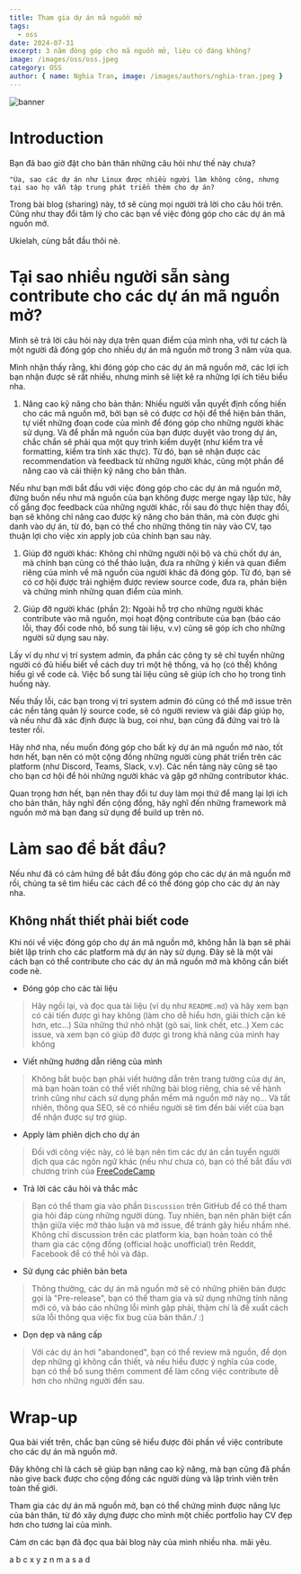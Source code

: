 ```yaml
---
title: Tham gia dự án mã nguồn mở
tags: 
  - oss
date: 2024-07-31
excerpt: 3 năm đóng góp cho mã nguồn mở, liệu có đáng không?
image: /images/oss/oss.jpeg
category: OSS
author: { name: Nghia Tran, image: /images/authors/nghia-tran.jpeg }
---
```


![banner](/images/oss/oss.jpeg)

# Introduction 

Bạn đã bao giờ đặt cho bản thân những câu hỏi như thế này chưa? 

```
"Ủa, sao các dự án như Linux được nhiều người làm không công, nhưng tại sao họ vẫn tập trung phát triển thêm cho dự án?
```

Trong bài blog (sharing) này, tớ sẽ cùng mọi người trả lời cho câu hỏi trên. Cũng như thay đổi tâm lý cho các bạn về việc đóng góp cho các dự án mã nguồn mở.

Ukielah, cùng bắt đầu thôi nè.

# Tại sao nhiều người sẵn sàng contribute cho các dự án mã nguồn mở?

Mình sẽ trả lời câu hỏi này dựa trên quan điểm của mình nha, với tư cách là một người đã đóng góp cho nhiều dự án mã nguồn mở trong 3 năm vừa qua.

Mình nhận thấy rằng, khi đóng góp cho các dự án mã nguồn mở, các lợi ích bạn nhận được sẽ rất nhiều, nhưng mình sẽ liệt kê ra những lợi ích tiêu biểu nha.

1. Nâng cao kỹ năng cho bản thân: Nhiều người vẫn quyết định cống hiến cho các mã nguồn mở, bởi bạn sẽ có được cơ hội để thể hiện bản thân, tự viết những đoạn code của mình để đóng góp cho những người khác
sử dụng. Và để phần mã nguồn của bạn được duyệt vào trong dự án, chắc chắn sẽ phải qua một quy trình kiểm duyệt (như kiểm tra về formatting, kiểm tra tính xác thực). Từ đó, bạn sẽ nhận được các recommendation
và feedback từ những người khác, cũng một phần để năng cao và cải thiện kỹ năng cho bản thân.

Nếu như bạn mới bắt đầu với việc đóng góp cho các dự án mã nguồn mở, đừng buồn nếu như mã nguồn của bạn không được merge ngay lập tức, hãy cố gắng đọc feedback của những người khác, rồi sau đó thực hiện thay đổi, 
bạn sẽ không chỉ nâng cao được kỹ năng cho bản thân, mà còn được ghi danh vào dự án, từ đó, bạn có thể cho những thông tin này vào CV, tạo thuận lợi cho việc xin apply job của chính bạn sau này.

1. Giúp đỡ người khác: Không chỉ những người nội bộ và chủ chốt dự án, mà chính bạn cũng có thể thảo luận, đưa ra những ý kiến và quan điểm riêng của mình về mã nguồn của người khác đã đóng góp. Từ đó, bạn sẽ có cơ
hội được trải nghiệm được review source code, đưa ra, phản biện và chứng mình những quan điểm của mình.

1. Giúp đỡ người khác (phần 2): Ngoài hỗ trợ cho những người khác contribute vào mã nguồn, mọi hoạt động contribute của bạn (báo cáo lỗi, thay đổi code nhỏ, bổ sung tài liệu, v.v) cũng sẽ góp ích cho những người sử dụng sau này.

Lấy ví dụ như vị trí system admin, đa phần các công ty sẽ chỉ tuyển những người có đủ hiểu biết về cách duy trì một hệ thống, và họ (có thể) không hiểu gì về code cả. Việc bổ sung tài liệu cũng sẽ giúp ích cho họ trong tình huống này.

Nếu thấy lỗi, các bạn trong vị trí system admin đó cũng có thể mở issue trên các nền tảng quản lý source code, sẽ có người review và giải đáp giúp họ, và nếu như đã xác định được là bug, coi như, bạn cũng đã đứng vai trò là tester rồi.

Hãy nhớ nha, nếu muốn đóng góp cho bất kỳ dự án mã nguồn mở nào, tốt hơn hết, bạn nên có một cộng đồng những người cùng phát triển trên các platform (như Discord, Teams, Slack, v.v). Các nền tảng này cũng sẽ tạo cho bạn cơ hội để hỏi những người khác
và gặp gỡ những contributor khác.

Quan trọng hơn hết, bạn nên thay đổi tư duy làm mọi thứ để mang lại lợi ích cho bản thân, hãy nghĩ đến cộng đồng, hãy nghĩ đến những framework mã nguồn mở mà bạn đang sử dụng để build up trên nó.

# Làm sao để bắt đầu?

Nếu như đã có cảm hứng để bắt đầu đóng góp cho các dự án mã nguồn mở rồi, chúng ta sẽ tìm hiểu các cách để có thể đóng góp cho các dự án này nha.

## Không nhất thiết phải biết code

Khi nói về việc đóng góp cho dự án mã nguồn mở, không hẳn là bạn sẽ phải biêt lập trinh cho các platform mà dự án này sử dụng. Đây sẽ là một vài cách bạn có thể contribute cho các dự án mã nguồn mở mà không cần biết code nè.

* Đóng góp cho các tài liệu

> Hãy ngồi lại, và đọc qua tài liệu (ví dụ như `README.md`) và hãy xem bạn có cải tiến được gì hay không (làm cho dễ hiểu hơn, giải thích cặn kẽ hơn, etc...)
> Sửa những thứ nhỏ nhặt (gõ sai, link chết, etc..)
> Xem các issue, và xem bạn có giúp đỡ được gì trong khả năng của mình hay không


* Viết những hướng dẫn riêng của mình

> Không bắt buộc bạn phải viết hướng dẫn trên trang tường của dự án, mà bạn hoàn toàn có thể viết những bài blog riêng, chia sẻ về hành trình cũng như cách sử dụng phần mềm mã nguồn mở này nọ...
> Và tất nhiên, thông qua SEO, sẽ có nhiều người sẽ tìm đến bài viết của bạn để nhận được sự trợ giúp.

* Apply làm phiên dịch cho dự án

> Đối với công việc này, có lẽ bạn nên tìm các dự án cần tuyển người dịch qua các ngôn ngữ khác (nếu như chưa có, bạn có thể bắt đầu với chương trình của [FreeCodeCamp](https://contribute.freecodecamp.org/intro/#translations)

* Trả lời các câu hỏi và thắc mắc

> Bạn có thể tham gia vào phần `Discussion` trên GitHub để có thể tham gia hỏi đáp cùng những người dùng. Tuy nhiên, bạn nên phân biệt cẩn thận giữa việc mở thảo luận và mở issue, để tránh gây hiểu nhầm nhé.
> Không chỉ discussion trên các platform kia, bạn hoàn toàn có thể tham gia các cộng đồng (official hoặc unofficial) trên Reddit, Facebook để có thể hỏi và đáp.

* Sử dụng các phiên bản beta

> Thông thường, các dự án mã nguồn mở sẽ có những phiên bản được gọi là "Pre-release", bạn có thể tham gia và sử dụng những tính năng mới có, và báo cáo những lỗi mình gặp phải, thậm chí là đề xuất cách sửa lỗi thông qua việc fix bug của 
bản thân./ :)

* Dọn dẹp và nâng cấp

> Với các dự án hơi "abandoned", bạn có thể review mã nguồn, để dọn dẹp những gì không cần thiết, và nếu hiểu được ý nghĩa của code, bạn có thể bổ sung thêm comment để làm công việc contribute dễ hơn cho những người đến sau.

# Wrap-up

Qua bài viết trên, chắc bạn cũng sẽ hiểu được đôi phần về việc contribute cho các dự án mã nguồn mở.

Đây không chỉ là cách sẽ giúp bạn nâng cao kỹ năng, mà bạn cũng đã phần nào give back được cho cộng đồng các người dùng và lập trình viên trên toàn thế giới.

Tham gia các dự án mã nguồn mở, bạn có thể chứng mình được năng lực của bản thân, từ đó xây dựng được cho mình một chiếc portfolio hay CV đẹp hơn cho tương lai của mình.

Cảm ơn các bạn đã đọc qua bài blog này của mình nhiều nha. mãi yêu.

a b c x y z n m a s a d
